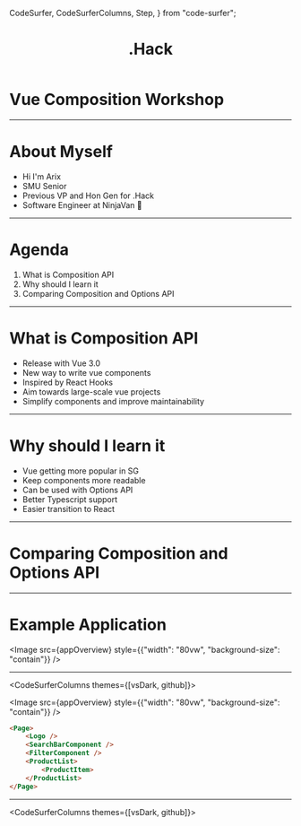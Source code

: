   CodeSurfer,
  CodeSurferColumns,
  Step,
} from "code-surfer";


<Head>
  <title>.Hack Vue Composition Workshop</title>
</Head>

<Header>

# .Hack

</Header>

# Vue Composition Workshop

---

# About Myself
- Hi I'm Arix
- SMU Senior
- Previous VP and Hon Gen for .Hack
- Software Engineer at NinjaVan 🚚

---

# Agenda

1. What is Composition API
2. Why should I learn it
3. Comparing Composition and Options API

---

# What is Composition API
- Release with Vue 3.0
- New way to write vue components
- Inspired by React Hooks
- Aim towards large-scale vue projects
- Simplify components and improve maintainability

---

# Why should I learn it
- Vue getting more popular in SG
- Keep components more readable
- Can be used with Options API
- Better Typescript support
- Easier transition to React

---

# Comparing Composition and Options API

---

# Example Application

<Image src={appOverview} style={{"width": "80vw", "background-size": "contain"}} />

---

<CodeSurferColumns themes={[vsDark, github]}>

<Step>

<Image src={appOverview} style={{"width": "80vw", "background-size": "contain"}} />

```html showNumbers
<Page>
    <Logo />
    <SearchBarComponent />
    <FilterComponent />
    <ProductList>
        <ProductItem>
    </ProductList>
</Page>
```

</Step>

</CodeSurferColumns>


---


<CodeSurferColumns themes={[vsDark, github]}>

<Step>

```js file=./project/composition/src/app.vue

```

```js file=./project/options/src/app.vue

```

</Step>

</CodeSurferColumns>